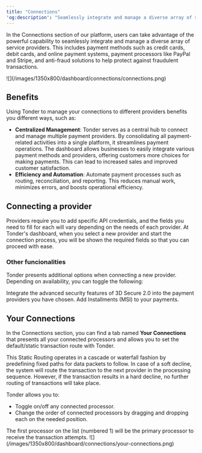 ```yaml
---
title: "Connections"
'og:description': "Seamlessly integrate and manage a diverse array of service providers in Tonder. Learn about the benefits of centralized management, efficiency, automation, and how to connect providers."
---
```


In the Connections section of our platform, users can take advantage of the powerful capability to seamlessly integrate and manage a diverse array of service providers. This includes payment methods such as credit cards, debit cards, and online payment systems, payment processors like PayPal and Stripe, and anti-fraud solutions to help protect against fraudulent transactions.

<Frame>![](/images/1350x800/dashboard/connections/connections.png)</Frame>

## Benefits

Using Tonder to manage your connections to different providers benefits you different ways, such as:

- **Centralized Management**: Tonder serves as a central hub to connect and manage multiple payment providers. By consolidating all payment-related activities into a single platform, it streamlines payment operations. The dashboard allows businesses to easily integrate various payment methods and providers, offering customers more choices for making payments. This can lead to increased sales and improved customer satisfaction.
- **Efficiency and Automation**: Automate payment processes such as routing, reconciliation, and reporting. This reduces manual work, minimizes errors, and boosts operational efficiency.

## Connecting a provider

Providers require you to add specific API credentials, and the fields you need to fill for each will vary depending on the needs of each provider. At Tonder's dashboard, when you select a new provider and start the connection process, you will be shown the required fields so that you can proceed with ease.

### Other funcionalities

Tonder presents additional options when connecting a new provider. Depending on availability, you can toggle the following:

<CardGroup cols={2}>
  <Card title="3D Secure 2.0">
    Integrate the advanced security features of 3D Secure 2.0 into the payment providers you have chosen.
  </Card>
  <Card title="Installments">
    Add Installments (MSI) to your payments.
  </Card>
</CardGroup>

## Your Connections

In the Connections section, you can find a tab named **Your Connections** that presents all your connected processors and allows you to set the default/static transaction route with Tonder. 

This Static Routing operates in a cascade or waterfall fashion by predefining fixed paths for data packets to follow. In case of a soft decline, the system will route the transaction to the next provider in the processing sequence. However, if the transaction results in a hard decline, no further routing of transactions will take place. 

Tonder allows you to:

- Toggle on/off any connected processor.
- Change the order of connected processors by dragging and dropping each on the needed position.

<Tip>
  The first processor on the list (numbered 1) will be the primary processor to receive the transaction attempts.
</Tip>

<Frame>![](/images/1350x800/dashboard/connections/your-connections.png)</Frame>

